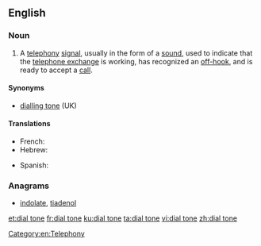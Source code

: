 ==English==
===Noun===
{{wikipedia}}
{{en-noun|head=[[dial]] [[tone]]}}
# A [[telephony]] [[signal]], usually in the form of a [[sound]], used to indicate that the [[telephone exchange]] is working, has recognized an [[off-hook]], and is ready to accept a [[call]].

====Synonyms====
*[[dialling tone]] (UK)

====Translations====
{{trans-top|telephony signal}}
* French: {{t+|fr|tonalité|f}}
* Hebrew: {{t|he|צליל חיוג|m|tr=tslil hiug}}
{{trans-mid}}
* Spanish: {{t|es|tono de marcar}}
{{trans-bottom}}

===Anagrams===
* [[indolate#English|indolate]], [[tiadenol#English|tiadenol]]

[[Category:en:Telephony]]

[[et:dial tone]]
[[fr:dial tone]]
[[ku:dial tone]]
[[ta:dial tone]]
[[vi:dial tone]]
[[zh:dial tone]]